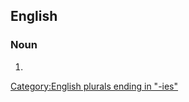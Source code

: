 ==English==

===Noun===
{{head|en|noun plural form}}

# {{plural of|angular velocity|lang=en}}

[[Category:English plurals ending in "-ies"]]